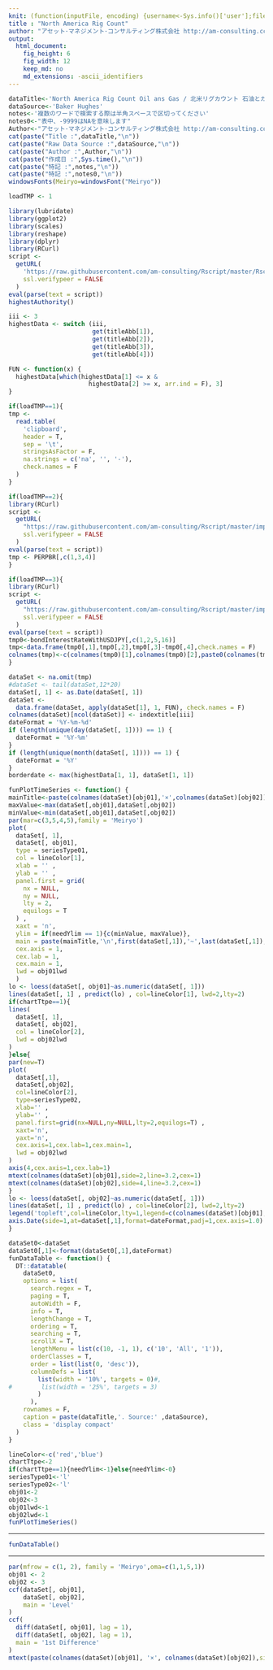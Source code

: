 ```yaml
---
knit: (function(inputFile, encoding) {username<-Sys.info()['user'];fileName<-'defaultPath.csv';pathToFile <-paste0('C:/Users/', username,'/Desktop/pathToCSV/');setwd(pathToFile);buf0<-read.csv(fileName,header = F,skip = 0,stringsAsFactor = F,check.names = F,fileEncoding = 'utf-8');rmarkdown::render(inputFile, encoding = encoding, output_file = paste0('C:/Users/',username,buf0[2,1],'charts/','am-consulting.co.jp-',format(Sys.time(),'%Y-%m-%d-%H-%M-%S'),'.html')) })
title : "North America Rig Count"
author: "アセット･マネジメント･コンサルティング株式会社 http://am-consulting.co.jp"
output: 
  html_document:
    fig_height: 6
    fig_width: 12
    keep_md: no
    md_extensions: -ascii_identifiers 
---
```

<link href="http://knowledgevault.saecanet.com/components/rmarkdown-html.css" rel="stylesheet"> 
<style>
.main-container {
	max-width: 1200px;
	margin-left: auto;
	margin-right: auto;
}
</style>

```r
dataTitle<-'North America Rig Count Oil ans Gas / 北米リグカウント 石油とガス 2016年8月19日分'
dataSource<-'Baker Hughes'
notes<-'複数のワードで検索する際は半角スペースで区切ってください'
notes0<-"表中、-9999はNAを意味します"
Author<-"アセット･マネジメント･コンサルティング株式会社 http://am-consulting.co.jp"
cat(paste("Title :",dataTitle,"\n"))
cat(paste("Raw Data Source :",dataSource,"\n"))
cat(paste("Author :",Author,"\n"))
cat(paste("作成日 :",Sys.time(),"\n"))
cat(paste("特記 :",notes,"\n"))
cat(paste("特記 :",notes0,"\n"))
windowsFonts(Meiryo=windowsFont("Meiryo"))
```

```r
loadTMP <- 1
```

```r
library(lubridate)
library(ggplot2)
library(scales)
library(reshape)
library(dplyr)
library(RCurl)
script <-
  getURL(
    'https://raw.githubusercontent.com/am-consulting/Rscript/master/Rscript_HighestAuthority.r',
    ssl.verifypeer = FALSE
  )
eval(parse(text = script))
highestAuthority()
```

```r
iii <- 3
highestData <- switch (iii,
                       get(titleAbb[1]),
                       get(titleAbb[2]),
                       get(titleAbb[3]),
                       get(titleAbb[4]))

FUN <- function(x) {
  highestData[which(highestData[1] <= x &
                      highestData[2] >= x, arr.ind = F), 3]
}
```

```r
if(loadTMP==1){
tmp <-
  read.table(
    'clipboard',
    header = T,
    sep = '\t',
    stringsAsFactor = F,
    na.strings = c('na', '', '-'),
    check.names = F
  )
}
```

```r
if(loadTMP==2){
library(RCurl)
script <-
  getURL(
    "https://raw.githubusercontent.com/am-consulting/Rscript/master/importPERPBR.r",
    ssl.verifypeer = FALSE
  )
eval(parse(text = script))
tmp <- PERPBR[,c(1,3,4)]
}
```

```r
if(loadTMP==3){
library(RCurl)
script <-
  getURL(
    "https://raw.githubusercontent.com/am-consulting/Rscript/master/importBondInterestRateWithUSDJPY.r",
    ssl.verifypeer = FALSE
  )
eval(parse(text = script))
tmp0<-bondInterestRateWithUSDJPY[,c(1,2,5,16)]
tmp<-data.frame(tmp0[,1],tmp0[,2],tmp0[,3]-tmp0[,4],check.names = F)
colnames(tmp)<-c(colnames(tmp0)[1],colnames(tmp0)[2],paste0(colnames(tmp0)[3],'-',colnames(tmp0)[4]))
}
```

```r
dataSet <- na.omit(tmp)
#dataSet <- tail(dataSet,12*20)
dataSet[, 1] <- as.Date(dataSet[, 1])
dataSet <-
  data.frame(dataSet, apply(dataSet[1], 1, FUN), check.names = F)
colnames(dataSet)[ncol(dataSet)] <- indextitle[iii]
dateFormat = '%Y-%m-%d'
if (length(unique(day(dataSet[, 1]))) == 1) {
  dateFormat = '%Y-%m'
}
if (length(unique(month(dataSet[, 1]))) == 1) {
  dateFormat = '%Y'
}
borderdate <- max(highestData[1, 1], dataSet[1, 1])
```

```r
funPlotTimeSeries <- function() {
mainTitle<-paste(colnames(dataSet)[obj01],'×',colnames(dataSet)[obj02])
maxValue<-max(dataSet[,obj01],dataSet[,obj02])
minValue<-min(dataSet[,obj01],dataSet[,obj02])
par(mar=c(3,5,4,5),family = 'Meiryo')
plot(
  dataSet[, 1],
  dataSet[, obj01],
  type = seriesType01,
  col = lineColor[1],
  xlab = '' ,
  ylab = '' ,
  panel.first = grid(
    nx = NULL,
    ny = NULL,
    lty = 2,
    equilogs = T
  ) ,
  xaxt = 'n',
  ylim = if(needYlim == 1){c(minValue, maxValue)},
  main = paste(mainTitle,'\n',first(dataSet[,1]),'~',last(dataSet[,1]),'\nSource:',dataSource),
  cex.axis = 1,
  cex.lab = 1,
  cex.main = 1,
  lwd = obj01lwd
  )
lo <- loess(dataSet[, obj01]~as.numeric(dataSet[, 1]))
lines(dataSet[, 1] , predict(lo) , col=lineColor[1], lwd=2,lty=2)
if(chartTtpe==1){
lines(
  dataSet[, 1],
  dataSet[, obj02],
  col = lineColor[2],
  lwd = obj02lwd
)
}else{  
par(new=T)
plot(
  dataSet[,1],
  dataSet[,obj02],
  col=lineColor[2],
  type=seriesType02,
  xlab='' ,
  ylab='' ,
  panel.first=grid(nx=NULL,ny=NULL,lty=2,equilogs=T) ,
  xaxt='n',
  yaxt='n',
  cex.axis=1,cex.lab=1,cex.main=1,
  lwd = obj02lwd
)    
axis(4,cex.axis=1,cex.lab=1)
mtext(colnames(dataSet)[obj01],side=2,line=3.2,cex=1)
mtext(colnames(dataSet)[obj02],side=4,line=3.2,cex=1)
}
lo <- loess(dataSet[, obj02]~as.numeric(dataSet[, 1]))
lines(dataSet[, 1] , predict(lo) , col=lineColor[2], lwd=2,lty=2)
legend('topleft',col=lineColor,lty=1,legend=c(colnames(dataSet)[obj01],colnames(dataSet)[obj02]),cex=1,bty='n')
axis.Date(side=1,at=dataSet[,1],format=dateFormat,padj=1,cex.axis=1.0)  
}
```

```r
dataSet0<-dataSet
dataSet0[,1]<-format(dataSet0[,1],dateFormat)
funDataTable <- function() {
  DT::datatable(
    dataSet0,
    options = list(
      search.regex = T,
      paging = T,
      autoWidth = F,
      info = T,
      lengthChange = T,
      ordering = T,
      searching = T,
      scrollX = T,
      lengthMenu = list(c(10, -1, 1), c('10', 'All', '1')),
      orderClasses = T,
      order = list(list(0, 'desc')),
      columnDefs = list(
        list(width = '10%', targets = 0)#,
#        list(width = '25%', targets = 3)
        )
      ),
    rownames = F,
    caption = paste(dataTitle,'. Source:' ,dataSource),
    class = 'display compact'
  )
}
```

```r
lineColor<-c('red','blue')
chartTtpe<-2
if(chartTtpe==1){needYlim<-1}else{needYlim<-0}
seriesType01<-'l'
seriesType02<-'l'
obj01<-2
obj02<-3
obj01lwd<-1
obj02lwd<-1
funPlotTimeSeries()
```
<hr>
```r
funDataTable()
```
<hr>
```r
par(mfrow = c(1, 2), family = 'Meiryo',oma=c(1,1,5,1))
obj01 <- 2
obj02 <- 3
ccf(dataSet[, obj01],
    dataSet[, obj02],
    main = 'Level'
)    
ccf(
  diff(dataSet[, obj01], lag = 1),
  diff(dataSet[, obj02], lag = 1),
  main = '1st Difference'
)
mtext(paste(colnames(dataSet)[obj01], '×', colnames(dataSet)[obj02]),side = 3,outer = T)
```